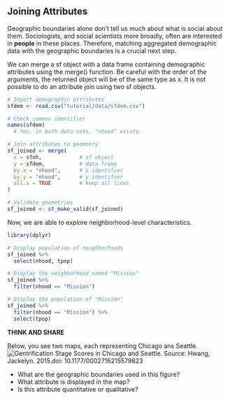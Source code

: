 ## Joining Attributes


Geographic boundaries alone don't tell us much about what is social about them. Sociologists, and social scientists more broadly, often are interested in **people** in these places. Therefore, matching aggregated demographic data with the geographic boundaries is a crucial next step.

We can merge a sf object with a data frame containing demographic attributes using the merge() function. Be careful with the order of the arguments, the returned object will be of the same type as x. It is not possible to do an attribute join using two sf objects.


```r
# Import demographic attributes
sfdem <- read.csv("tutorial/data/sfdem.csv")

# Check common identifier
names(sfdem)
  # Yes, in both data sets, "nhood" exists.
```

```r
# Join attributes to geometry
sf_joined <- merge(
  x = sfnh,            # sf object
  y = sfdem,           # data frame
  by.x = "nhood",      # x identifier
  by.y = "nhood",      # y identifier
  all.x = TRUE         # keep all lines
)

# Validate geometries
sf_joined <- st_make_valid(sf_joined)
```

Now, we are able to explore neighborhood-level characteristics.

```r
library(dplyr)

# Display population of neighborhoods
sf_joined %>%
  select(nhood, tpop)
```

```r
# Display the neighborhood named "Mission"
sf_joined %>% 
  filter(nhood == "Mission")
```

```r
# Display the population of "Mission"
sf_joined %>%
  filter(nhood == "Mission") %>%
  select(tpop)
```


**THINK AND SHARE**

Below, you see two maps, each representing Chicago ans Seattle.
![Gentrification Stage Scores in Chicago and Seattle. Source: Hwang, Jackelyn. 2015.doi: 10.1177/0002716215579823](/Users/hesuyoon/Documents/ENSAE-CREST/2024/2 Fall/Teaching/soc-gis-tutorial/images/figure1.png)

 - What are the geographic boundaries used in this figure?
 - What attribute is displayed in the map?
 - Is this attribute quantitative or qualitative?


